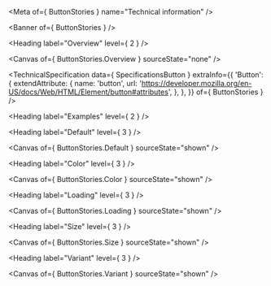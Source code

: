 
<Meta of={ ButtonStories } name="Technical information" />

<Banner of={ ButtonStories } />

<Heading label="Overview" level={ 2 } />

<Canvas of={ ButtonStories.Overview } sourceState="none" />

<TechnicalSpecification
  data={ SpecificationsButton }
  extraInfo={{
    'Button': {
      extendAttribute: {
        name: 'button',
        url: 'https://developer.mozilla.org/en-US/docs/Web/HTML/Element/button#attributes',
      },
    },
  }}
  of={ ButtonStories } />

<Heading label="Examples" level={ 2 } />

<Heading label="Default" level={ 3 } />

<Canvas of={ ButtonStories.Default } sourceState="shown" />

<Heading label="Color" level={ 3 } />

<Canvas of={ ButtonStories.Color } sourceState="shown" />

<Heading label="Loading" level={ 3 } />

<Canvas of={ ButtonStories.Loading } sourceState="shown" />

<Heading label="Size" level={ 3 } />

<Canvas of={ ButtonStories.Size } sourceState="shown" />

<Heading label="Variant" level={ 3 } />

<Canvas of={ ButtonStories.Variant } sourceState="shown" />

